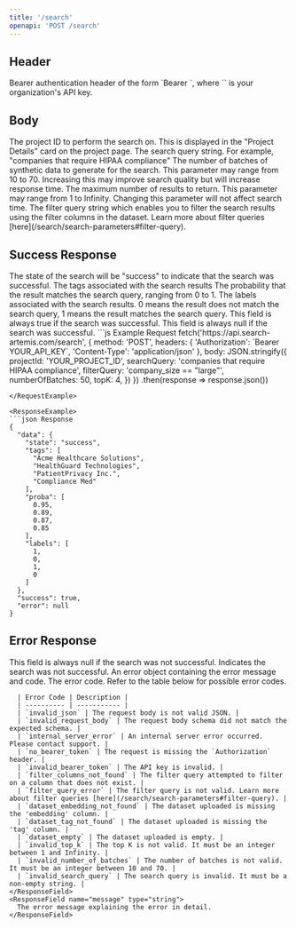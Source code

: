 ```yaml
---
title: '/search'
openapi: 'POST /search'
---
```


## Header

<ParamField header="Authorization" type="string"  required>
  Bearer authentication header of the form `Bearer <API_KEY>`, where `<API_KEY>` is your organization's API key.
</ParamField>

## Body

<ParamField query="projectId" type="string" required>
  The project ID to perform the search on. This is displayed in the "Project Details" card on the project page.
</ParamField>

<ParamField query="searchQuery" type="string" required>
  The search query string. For example, "companies that require HIPAA compliance"
</ParamField>

<ParamField query="numberOfBatches" type="integer" minimum="10" maximum="70" required>
  The number of batches of synthetic data to generate for the search. This parameter may range from 10 to 70. Increasing this may improve search quality but will increase response time.
</ParamField>

<ParamField query="topK" type="integer" required>
  The maximum number of results to return. This parameter may range from 1 to Infinity. Changing this parameter will not affect search time.
</ParamField>

<ParamField query="filterQuery" type="string">
  The filter query string which enables you to filter the search results using the filter columns in the dataset. Learn more about filter queries [here](/search/search-parameters#filter-query).
</ParamField>


## Success Response

<ResponseField name="data" type="object">
  <Expandable title="properties">
  <ResponseField name="state" type="success">
      The state of the search will be "success" to indicate that the search was successful.
    </ResponseField>
    <ResponseField name="tags" type="string[]">
      The tags associated with the search results 
    </ResponseField>
    <ResponseField name="proba" type="number[]">
      The probability that the result matches the search query, ranging from 0 to 1.
    </ResponseField>
    <ResponseField name="labels" type="(0|1)[]">
      The labels associated with the search results. 0 means the result does not match the search query, 1 means the result matches the search query.
    </ResponseField>
  </Expandable>
</ResponseField>
<ResponseField name="success" type="true">
  This field is always true if the search was successful.
</ResponseField>
<ResponseField name="error" type="null">
  This field is always null if the search was successful.
</ResponseField>

<RequestExample>
```js Example Request
fetch('https://api.search-artemis.com/search', {
  method: 'POST',
  headers: {
    'Authorization': `Bearer YOUR_API_KEY`,
    'Content-Type': 'application/json'
  },
  body: JSON.stringify({
    projectId: 'YOUR_PROJECT_ID',
    searchQuery: 'companies that require HIPAA compliance',
    filterQuery: 'company_size == "large"',
    numberOfBatches: 50,
    topK: 4,
  })
})
.then(response => response.json())

```
</RequestExample>

<ResponseExample>
```json Response
{
  "data": {
    "state": "success",
    "tags": [
      "Acme Healthcare Solutions",
      "HealthGuard Technologies",
      "PatientPrivacy Inc.",
      "Compliance Med"
    ],
    "proba": [
      0.95,
      0.89,
      0.87,
      0.85
    ],
    "labels": [
      1,
      0,
      1,
      0
    ]
  },
  "success": true,
  "error": null
}
```
</ResponseExample>

## Error Response

<ResponseField name="data" type="null">
  This field is always null if the search was not successful.
</ResponseField>
<ResponseField name="success" type="false">
  Indicates the search was not successful.
</ResponseField>
<ResponseField name="error" type="object">
  An error object containing the error message and code.
  <Expandable title="properties">
    <ResponseField name="code" type="error_code">
      The error code. Refer to the table below for possible error codes.

      | Error Code | Description |
      | ---------- | ----------- |
      | `invalid_json` | The request body is not valid JSON. |
      | `invalid_request_body` | The request body schema did not match the expected schema. |
      | `internal_server_error` | An internal server error occurred. Please contact support. |
      | `no_bearer_token` | The request is missing the `Authorization` header. |
      | `invalid_bearer_token` | The API key is invalid. |
      | `filter_columns_not_found` | The filter query attempted to filter on a column that does not exist. |
      | `filter_query_error` | The filter query is not valid. Learn more about filter queries [here](/search/search-parameters#filter-query). |
      | `dataset_embedding_not_found` | The dataset uploaded is missing the 'embedding' column. |
      | `dataset_tag_not_found` | The dataset uploaded is missing the 'tag' column. |
      | `dataset_empty` | The dataset uploaded is empty. |
      | `invalid_top_k` | The top K is not valid. It must be an integer between 1 and Infinity. |
      | `invalid_number_of_batches` | The number of batches is not valid. It must be an integer between 10 and 70. |
      | `invalid_search_query` | The search query is invalid. It must be a non-empty string. |
    </ResponseField>
    <ResponseField name="message" type="string">
      The error message explaining the error in detail.
    </ResponseField>
  </Expandable>
</ResponseField>

